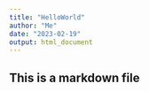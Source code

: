 ```yaml
---
title: "HelloWorld"
author: "Me"
date: "2023-02-19"
output: html_document
---
```


## This is a markdown file
